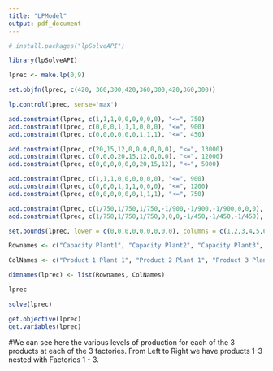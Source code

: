 ```yaml
---
title: "LPModel"
output: pdf_document
---
```


```r
# install.packages("lpSolveAPI")

```
```r
library(lpSolveAPI)
```

```r
lprec <- make.lp(0,9)
```
```r
set.objfn(lprec, c(420, 360,300,420,360,300,420,360,300))
```
```r
lp.control(lprec, sense='max')
```

```r
add.constraint(lprec, c(1,1,1,0,0,0,0,0,0), "<=", 750)
add.constraint(lprec, c(0,0,0,1,1,1,0,0,0), "<=", 900)
add.constraint(lprec, c(0,0,0,0,0,0,1,1,1), "<=", 450)

```

```r
add.constraint(lprec, c(20,15,12,0,0,0,0,0,0), "<=", 13000)
add.constraint(lprec, c(0,0,0,20,15,12,0,0,0), "<=", 12000)
add.constraint(lprec, c(0,0,0,0,0,0,20,15,12), "<=", 5000)
```

```r
add.constraint(lprec, c(1,1,1,0,0,0,0,0,0), "<=", 900)
add.constraint(lprec, c(0,0,0,1,1,1,0,0,0), "<=", 1200)
add.constraint(lprec, c(0,0,0,0,0,0,1,1,1), "<=", 750)
```

```r
add.constraint(lprec, c(1/750,1/750,1/750,-1/900,-1/900,-1/900,0,0,0), "=", 0)
add.constraint(lprec, c(1/750,1/750,1/750,0,0,0,-1/450,-1/450,-1/450), "=", 0)
```

```r
set.bounds(lprec, lower = c(0,0,0,0,0,0,0,0,0), columns = c(1,2,3,4,5,6,7,8,9))
```

```r
Rownames <- c("Capacity Plant1", "Capacity Plant2", "Capacity Plant3", "Square Foot Plant 1", "Square Foot Plant2", "Square Foot Plant3", "Sales Plant1", "Sales Plant2", "Sales Plant3", "Percent Cap 1-2", "Percent Cap 1-3")

ColNames <- c("Product 1 Plant 1", "Product 2 Plant 1", "Product 3 Plant 1", "Product 1 Plant 2", "Product 2 Plant 2", "Product 3 Plant 2", "Product 1 Plant 3", "Product 2 Plant 3", "Product 3 Plant 3")
```

```r
dimnames(lprec) <- list(Rownames, ColNames)
```

```r
lprec
```

```r
solve(lprec)
```

```r
get.objective(lprec)
get.variables(lprec)
```
#We can see here the various levels of production for each of the 3 products at each of the 3 factories. From Left to Right we have products 1-3 nested with Factories 1 - 3.
